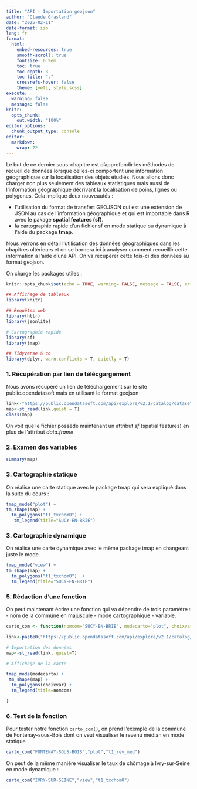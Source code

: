 ```yaml
---
title: "API - Importation geojson"
author: "Claude Grasland"
date: "2025-02-11"
date-format: iso
lang: fr
format:
  html:
    embed-resources: true
    smooth-scroll: true
    fontsize: 0.9em
    toc: true
    toc-depth: 3
    toc-title: "."
    crossrefs-hover: false
    theme: [yeti, style.scss]
execute:
  warning: false
  message: false 
knitr:
  opts_chunk:
    out.width: "100%"
editor_options: 
  chunk_output_type: console
editor: 
  markdown: 
    wrap: 72
---
```



Le but de ce dernier sous-chapitre est d'approfondir les méthodes de recueil de données lorsque celles-ci comportent une information géographique sur la localisation des objets étudiés. Nous allons donc charger non plus seulement des tableaux statistiques mais aussi de l'information géographique décrivant la localisation de poins, lignes ou polygones. Cela implique deux nouveautés :

- l'utilisation du format de transfert GEOJSON qui est une extension de JSON au cas de l'information géographique et qui est importable dans R avec le pakage **spatial features (sf)**.
- la cartographie rapide d'un fichier sf en mode statique ou dynamique à l'aide du package **tmap**. 

Nous verrons en détail l'utilisation des données géographiques dans les chapitres ultérieurs et on se bornera ici à analyser comment recueillir cette information à l'aide d'une API. On va récupérer cette fois-ci des données au format geojson.



On charge les packages utiles :

```r
knitr::opts_chunk$set(echo = TRUE, warning= FALSE, message = FALSE, error=FALSE)

## Affichage de tableaux
library(knitr)

## Requêtes web
library(httr)
library(jsonlite)

# Cartographie rapide
library(sf)
library(tmap)

## Tidyverse & co
library(dplyr, warn.conflicts = T, quietly = T)
```


### 1. Récupération par lien de télécgargement

Nous avons récupéré un lien de téléchargement sur le site public.opendatasoft mais en utilisant le format geojson


```r
link<-"https://public.opendatasoft.com/api/explore/v2.1/catalog/datasets/indice-de-defavorisation-sociale-fdep-par-iris/exports/geojson?lang=fr&refine=c_nom_com%3A%22SUCY-EN-BRIE%22&timezone=Europe%2FBerlin"
map<-st_read(link,quiet = T)
class(map)
```

On voit que le fichier possède maintenant un attribut *sf* (spatial features) en plus de l'attribut *data.frame*


### 2. Examen des variables

```r
summary(map)
```


### 3. Cartographie statique

On réalise une carte statique avec le package tmap qui sera expliqué dans la suite du cours :

```r
tmap_mode("plot") +
tm_shape(map) + 
  tm_polygons("t1_txchom0") +
   tm_legend(title="SUCY-EN-BRIE")
```

### 3. Cartographie dynamique

On réalise une carte dynamique avec le même package tmap en changeant juste le mode

```r
tmap_mode("view") +
tm_shape(map) + 
  tm_polygons("t1_txchom0")  + 
  tm_legend(title="SUCY-EN-BRIE")
```

### 5. Rédaction d'une fonction

On peut maintenant écrire une fonction qui va dépendre de trois paramètre :
- nom de la commune en majuscule
- mode cartographique
- variable.



```r

carto_com <- function(nomcom="SUCY-EN-BRIE", modecarto="plot", choixvar="t1_txchom0") { 

link<-paste0("https://public.opendatasoft.com/api/explore/v2.1/catalog/datasets/indice-de-defavorisation-sociale-fdep-par-iris/exports/geojson?lang=fr&refine=c_nom_com%3A%22",nomcom,"%22&timezone=Europe%2FBerlin")

# Importation des données
map<-st_read(link, quiet=T)

# Affichage de la carte

tmap_mode(modecarto) +
 tm_shape(map) +
  tm_polygons(choixvar) +   
  tm_legend(title=nomcom)

}


```


### 6. Test de la fonction

Pour tester notre fonction `carto_com()`, on prend l'exemple de la commune de Fontenay-sous-Bois dont on veut visualiser le revenu médian en mode statique

```r
carto_com("FONTENAY-SOUS-BOIS","plot","t1_rev_med")
```



On peut de la même manière visualiser le taux de chômage à Ivry-sur-Seine en mode dynamique :

```r

carto_com("IVRY-SUR-SEINE","view","t1_txchom0")
```

